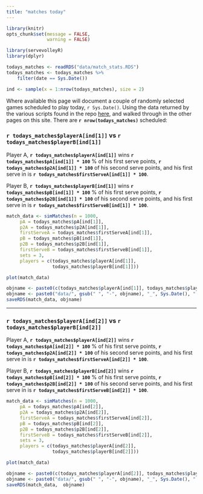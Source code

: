 ```yaml
---
title: "matches today"
---
```



```r
library(knitr)
opts_chunk$set(message = FALSE,
               warning = FALSE)

library(servevolleyR)
library(dplyr)

todays_matches <- readRDS("data/match_stats.RDS")
todays_matches <- todays_matches %>%
    filter(date == Sys.Date())

ind <- sample(x = 1:nrow(todays_matches), size = 2)
```

Where available this page will document a couple of randomly selected games scheduled to play today, `r Sys.Date()`.  Using the data returned by the various scripts found in the repo [here](https://github.com/durtal/talks/tree/gh-pages/traders-conference/example/R), and walked through in the other pages on this site.  There are **`r nrow(todays_matches)`** scheduled:


### `r todays_matches$playerA[ind[1]]` vs `r todays_matches$playerB[ind[1]]`

<div class="row">
<div class="col-sm-6">

Player A, **`r todays_matches$playerA[ind[1]]`** wins **`r todays_matches$pA[ind[1]] * 100`** % of his first serve points, **`r todays_matches$p2A[ind[1]] * 100`** of his second serve points, and his first serve in is **`r todays_matches$firstServeA[ind[1]] * 100`**.

Player B, **`r todays_matches$playerB[ind[1]]`** wins **`r todays_matches$pB[ind[1]] * 100`** % of his first serve points, **`r todays_matches$p2B[ind[1]] * 100`** of his second serve points, and his first serve in is **`r todays_matches$firstServeB[ind[1]] * 100`**.

```r
match_data <- simMatches(n = 1000,
     pA = todays_matches$pA[ind[1]],
     p2A = todays_matches$p2A[ind[1]],
     firstServeA = todays_matches$firstServeA[ind[1]],
     pB = todays_matches$pB[ind[1]],
     p2B = todays_matches$p2B[ind[1]],
     firstServeB = todays_matches$firstServeB[ind[1]],
     sets = 3,
     players = c(todays_matches$playerA[ind[1]],
                 todays_matches$playerB[ind[1]]))
```

</div>
<div class="col-sm-6">

```r
plot(match_data)

objname <- paste0(c(todays_matches$playerA[ind[1]], todays_matches$playerB[ind[1]]), collapse = "_vs_")
objname <- paste0("data/", gsub(" ", "-", objname), "_", Sys.Date(), ".RDS")
saveRDS(match_data, objname)
```
</div>
</div>

<hr>

### `r todays_matches$playerA[ind[2]]` vs `r todays_matches$playerB[ind[2]]`

<div class="row">
<div class="col-sm-6">

Player A, **`r todays_matches$playerA[ind[2]]`** wins **`r todays_matches$pA[ind[2]] * 100`** % of his first serve points, **`r todays_matches$p2A[ind[2]] * 100`** of his second serve points, and his first serve in is **`r todays_matches$firstServeA[ind[2]] * 100`**.

Player B, **`r todays_matches$playerB[ind[2]]`** wins **`r todays_matches$pB[ind[2]] * 100`** % of his first serve points, **`r todays_matches$p2B[ind[2]] * 100`** of his second serve points, and his first serve in is **`r todays_matches$firstServeB[ind[2]] * 100`**.

```r
match_data <- simMatches(n = 1000,
     pA = todays_matches$pA[ind[2]],
     p2A = todays_matches$p2A[ind[2]],
     firstServeA = todays_matches$firstServeA[ind[2]],
     pB = todays_matches$pB[ind[2]],
     p2B = todays_matches$p2B[ind[2]],
     firstServeB = todays_matches$firstServeB[ind[2]],
     sets = 3,
     players = c(todays_matches$playerA[ind[2]], 
                 todays_matches$playerB[ind[2]]))
```

</div>
<div class="col-sm-6">

```r
plot(match_data)

objname <- paste0(c(todays_matches$playerA[ind[2]], todays_matches$playerB[ind[2]]), collapse = "_vs_")
objname <- paste0("data/", gsub(" ", "-", objname), "_", Sys.Date(), ".RDS")
saveRDS(match_data,  objname)
```
</div>
</div>

